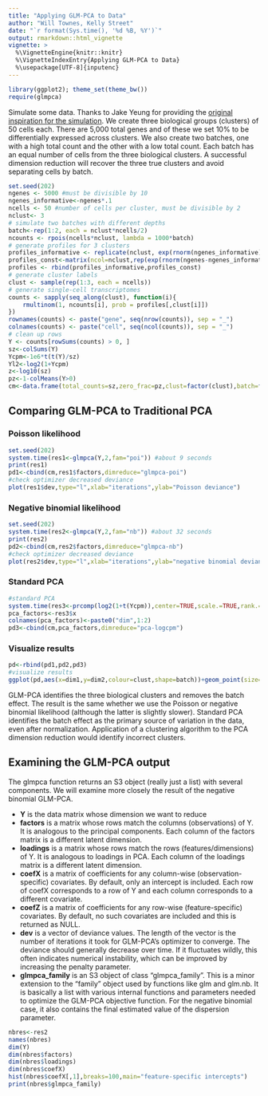 ```yaml
---
title: "Applying GLM-PCA to Data"
author: "Will Townes, Kelly Street"
date: "`r format(Sys.time(), '%d %B, %Y')`"
output: rmarkdown::html_vignette
vignette: >
  %\VignetteEngine{knitr::knitr}
  %\VignetteIndexEntry{Applying GLM-PCA to Data}
  %\usepackage[UTF-8]{inputenc}
---
```


```r
library(ggplot2); theme_set(theme_bw())
require(glmpca)
```

Simulate some data. Thanks to Jake Yeung for providing the [original inspiration for the simulation](https://github.com/willtownes/scrna2019/issues/2). We create three biological groups (clusters) of 50 cells each. There are 5,000 total genes and of these we set 10% to be differentially expressed across clusters. We also create two batches, one with a high total count and the other with a low total count. Each batch has an equal number of cells from the three biological clusters. A successful dimension reduction will recover the three true clusters and avoid separating cells by batch.

```r
set.seed(202)
ngenes <- 5000 #must be divisible by 10
ngenes_informative<-ngenes*.1
ncells <- 50 #number of cells per cluster, must be divisible by 2
nclust<- 3
# simulate two batches with different depths
batch<-rep(1:2, each = nclust*ncells/2)
ncounts <- rpois(ncells*nclust, lambda = 1000*batch)
# generate profiles for 3 clusters
profiles_informative <- replicate(nclust, exp(rnorm(ngenes_informative)))
profiles_const<-matrix(ncol=nclust,rep(exp(rnorm(ngenes-ngenes_informative)),nclust))
profiles <- rbind(profiles_informative,profiles_const)
# generate cluster labels
clust <- sample(rep(1:3, each = ncells))
# generate single-cell transcriptomes 
counts <- sapply(seq_along(clust), function(i){
	rmultinom(1, ncounts[i], prob = profiles[,clust[i]])
})
rownames(counts) <- paste("gene", seq(nrow(counts)), sep = "_")
colnames(counts) <- paste("cell", seq(ncol(counts)), sep = "_")
# clean up rows
Y <- counts[rowSums(counts) > 0, ]
sz<-colSums(Y)
Ycpm<-1e6*t(t(Y)/sz)
Yl2<-log2(1+Ycpm)
z<-log10(sz)
pz<-1-colMeans(Y>0)
cm<-data.frame(total_counts=sz,zero_frac=pz,clust=factor(clust),batch=factor(batch))
```

## Comparing GLM-PCA to Traditional PCA

### Poisson likelihood

```r
set.seed(202)
system.time(res1<-glmpca(Y,2,fam="poi")) #about 9 seconds
print(res1)
pd1<-cbind(cm,res1$factors,dimreduce="glmpca-poi")
#check optimizer decreased deviance
plot(res1$dev,type="l",xlab="iterations",ylab="Poisson deviance")
```

### Negative binomial likelihood

```r
set.seed(202)
system.time(res2<-glmpca(Y,2,fam="nb")) #about 32 seconds
print(res2)
pd2<-cbind(cm,res2$factors,dimreduce="glmpca-nb")
#check optimizer decreased deviance
plot(res2$dev,type="l",xlab="iterations",ylab="negative binomial deviance")
```

### Standard PCA

```r
#standard PCA
system.time(res3<-prcomp(log2(1+t(Ycpm)),center=TRUE,scale.=TRUE,rank.=2)) #<1 sec
pca_factors<-res3$x
colnames(pca_factors)<-paste0("dim",1:2)
pd3<-cbind(cm,pca_factors,dimreduce="pca-logcpm")
```

### Visualize results

```r
pd<-rbind(pd1,pd2,pd3)
#visualize results
ggplot(pd,aes(x=dim1,y=dim2,colour=clust,shape=batch))+geom_point(size=4)+facet_wrap(~dimreduce,scales="free",nrow=3)
```

GLM-PCA identifies the three biological clusters and removes the batch effect. The result is the same whether we use the Poisson or negative binomial likelihood (although the latter is slightly slower). Standard PCA identifies the batch effect as the primary source of variation in the data, even after normalization. Application of a clustering algorithm to the PCA dimension reduction would identify incorrect clusters.

## Examining the GLM-PCA output

The glmpca function returns an S3 object (really just a list) with several
components. We will examine more closely the result of the negative binomial
GLM-PCA.

* **Y** is the data matrix whose dimension we want to reduce
* **factors** is a matrix whose rows match the columns (observations) of Y. It is analogous to the principal components. Each column of the factors matrix is a different latent dimension.
* **loadings** is a matrix whose rows match the rows (features/dimensions) of Y. It is analogous to loadings in PCA. Each column of the loadings matrix is a different latent dimension.
* **coefX** is a matrix of coefficients for any column-wise (observation-specific) covariates. By default, only an intercept is included. Each row of coefX corresponds to a row of Y and each column corresponds to a different covariate.
* **coefZ** is a matrix of coefficients for any row-wise (feature-specific) covariates. By default, no such covariates are included and this is returned as NULL.
* **dev** is a vector of deviance values. The length of the vector is the number of iterations it took for GLM-PCA's optimizer to converge. The deviance should generally decrease over time. If it fluctuates wildly, this often indicates numerical instability, which can be improved by increasing the penalty parameter.
* **glmpca_family** is an S3 object of class "glmpca_family". This is a minor extension to the "family" object used by functions like glm and glm.nb. It is basically a list with various internal functions and parameters needed to optimize the GLM-PCA objective function. For the negative binomial case, it also contains the final estimated value of the dispersion parameter.

```r
nbres<-res2
names(nbres)
dim(Y)
dim(nbres$factors)
dim(nbres$loadings)
dim(nbres$coefX)
hist(nbres$coefX[,1],breaks=100,main="feature-specific intercepts")
print(nbres$glmpca_family)
```

